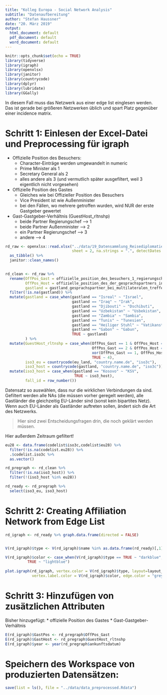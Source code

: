 ```yaml
---
title: "Kolleg Europa - Social Network Analysis"
subtitle: "Datenaufbereitung"
author: "Stefan Haussner"
date: "20. März 2019"
output:
  html_document: default
  pdf_document: default
  word_document: default
---
```


```r
knitr::opts_chunk$set(echo = TRUE)
library(tidyverse)
library(igraph)
library(openxlsx)
library(janitor)
library(countrycode)
library(dplyr)
library(lubridate)
library(GGally)
```

In diesem Fall muss das Netzwerk aus einer edge list einglesen werden. Das ist gerade bei größeren Netzwerken üblich und spart Platz gegenüber einer incidence matrix.

# Schritt 1: Einlesen der Excel-Datei und Preprocessing für igraph

* Offizielle Position des Besuchers:
    + Character-Einträge werden umgewandelt in numeric
    + Prime Minister als 1
    + Secretary General als 2
    + alles andere als 3 (und vermutlich später ausgefiltert, weil 3 eigentlich nicht vorgesehen)
* Offizielle Position des Gastes
    + Gleiches wie bei Offizieller Position des Besuchers
    + Vice President ist wie Außenminister
    + bei den Fällen, wo mehrere getroffen wurden, wird NUR der erste Gastgeber gewertet
* Gast-Gastgeber-Verhältnis (GuestHost_rltnshp)
    + beide Partner Regierungschef --> 1
    + beide Partner Außenminister --> 2
    + ein Partner Regierungschef --> 3
    + andere --> 4


```r
rd_raw <- openxlsx::read.xlsx("../data/19_Datensammlung_Reisediplomatie Projekt_Gesamt_09-13_Stefan.xlsx", 
                              sheet = 2, na.strings = ".", detectDates = TRUE, skipEmptyCols = TRUE) %>% 
  as_tibble() %>% 
  janitor::clean_names()
  

rd_clean <- rd_raw %>% 
  rename(OffPos_Gast = offizielle_position_des_besuchers_1_regierungschef_in_2_aussenminister_in,
         OffPos_Host = offizielle_position_des_der_gesprachspartners_in_im_gastland_1_regierungschef_in_2_aussenminister_in_3_sonstiger_politischer_akteur,
         gastland = gastland_gesprachspartner_bei_multilateralen_treffen) %>% 
  filter(!is.na(gastland)) %>% 
  mutate(gastland = case_when(gastland == "Isreal" ~ "Israel",
                              gastland == "Iraq" ~ "Irak",
                              gastland == "Djibouti" ~ "Dschibuti",
                              gastland == "Uzbekistan" ~ "Usbekistan",
                              gastland == "Zambia" ~ "Sambia",
                              gastland == "Tunis" ~ "Tunesien",
                              gastland == "Heiliger Stuhl" ~ "Vatikanstadt",
                              gastland == "Gabon" ~ "Gabun",
                              TRUE ~ gastland)
         ) %>% 
  mutate(GuestHost_rltnshp = case_when(OffPos_Gast == 1 & OffPos_Host == 1 ~ 1,
                                       OffPos_Gast == 2 & OffPos_Host == 2 ~ 2,
                                       xor(OffPos_Gast == 1, OffPos_Host == 1) ~ 3,
                                       TRUE ~ 4),
         iso3_eu = countrycode(eu_land, "country.name.de", "iso3c"),
         iso3_host = countrycode(gastland, "country.name.de", "iso3c")) %>% 
  mutate(iso3_host = case_when(gastland == "Kosovo" ~ "KSV",
                               TRUE ~ iso3_host),
         fall_id = row_number())

```

Datensatz so auswählen, dass nur die wirklichen Verbindungen da sind. Gefiltert werden alle NAs (die müssen vorher geregelt werden), alle Gastländer die gleichzeitig EU-Länder sind (sonst kein bipartites Netz). Wenn auch EU-Länder als Gastländer auftreten sollen, ändert sich die Art des Netzwerks.

> Hier sind zwei Entscheidungsfragen drin, die noch geklärt werden müssen.

Hier außerdem Zeitraum gefiltert!

```r
eu28 <- data.frame(codelist$iso3c,codelist$eu28) %>% 
  filter(!is.na(codelist.eu28)) %>% 
  .$codelist.iso3c %>% 
  as.vector()

rd_pregraph <- rd_clean %>%
  filter(!is.na(iso3_host)) %>% 
  filter(!(iso3_host %in% eu28))

rd_ready <- rd_pregraph %>%
  select(iso3_eu, iso3_host)
```

# Schritt 2: Creating Affiliation Network from Edge List

```r
rd_igraph <- rd_ready %>% graph.data.frame(directed = FALSE)


V(rd_igraph)$type <- V(rd_igraph)$name %in% as.data.frame(rd_ready)[,1]

V(rd_igraph)$color <- case_when(V(rd_igraph)$type == TRUE ~ "darkblue",
          TRUE ~ "lightblue")
  
plot.igraph(rd_igraph, vertex.color = V(rd_igraph)$type, layout=layout_nicely, vertex.size = 0, 
            vertex.label.color = V(rd_igraph)$color, edge.color = "grey90")
```

# Schritt 3: Hinzufügen von zusätzlichen Attributen

Bisher hinzugefügt:
* offizielle Position des Gastes
* Gast-Gastgeber-Verhältnis


```r
E(rd_igraph)$GastPos <- rd_pregraph$OffPos_Gast
E(rd_igraph)$GastHost <- rd_pregraph$GuestHost_rltnshp
E(rd_igraph)$year <- year(rd_pregraph$ankunftsdatum)
```


# Speichern des Workspace von produzierten Datensätzen:

```r
save(list = ls(), file = "../data/data_preprocessed.Rdata")
```

